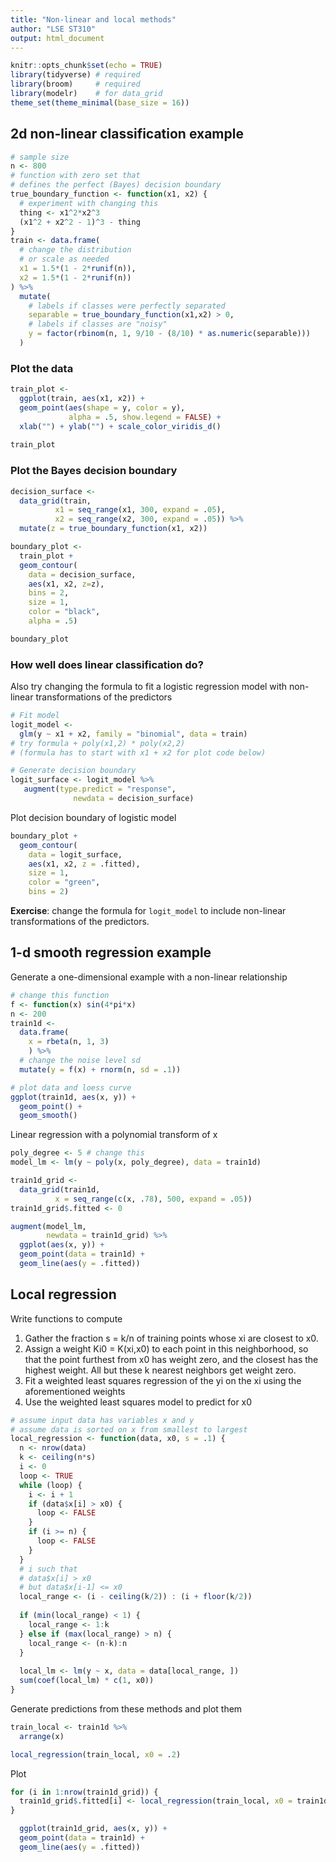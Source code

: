 ```yaml
---
title: "Non-linear and local methods"
author: "LSE ST310"
output: html_document
---
```


```r
knitr::opts_chunk$set(echo = TRUE)
library(tidyverse) # required
library(broom)     # required
library(modelr)    # for data_grid
theme_set(theme_minimal(base_size = 16))
```

## 2d non-linear classification example

```r
# sample size
n <- 800
# function with zero set that
# defines the perfect (Bayes) decision boundary
true_boundary_function <- function(x1, x2) {
  # experiment with changing this
  thing <- x1^2*x2^3
  (x1^2 + x2^2 - 1)^3 - thing
}
train <- data.frame(
  # change the distribution
  # or scale as needed
  x1 = 1.5*(1 - 2*runif(n)),
  x2 = 1.5*(1 - 2*runif(n))
) %>% 
  mutate(
    # labels if classes were perfectly separated
    separable = true_boundary_function(x1,x2) > 0,
    # labels if classes are "noisy"
    y = factor(rbinom(n, 1, 9/10 - (8/10) * as.numeric(separable)))
  )
```

### Plot the data

```r
train_plot <-
  ggplot(train, aes(x1, x2)) +
  geom_point(aes(shape = y, color = y),
             alpha = .5, show.legend = FALSE) +
  xlab("") + ylab("") + scale_color_viridis_d()
  
train_plot
```

### Plot the Bayes decision boundary

```r
decision_surface <- 
  data_grid(train,
          x1 = seq_range(x1, 300, expand = .05),
          x2 = seq_range(x2, 300, expand = .05)) %>%
  mutate(z = true_boundary_function(x1, x2))

boundary_plot <-
  train_plot +
  geom_contour(
    data = decision_surface,
    aes(x1, x2, z=z),
    bins = 2,
    size = 1,
    color = "black",
    alpha = .5)

boundary_plot
```

### How well does linear classification do?

Also try changing the formula to fit a logistic regression model with non-linear transformations of the predictors

```r
# Fit model
logit_model <-  
  glm(y ~ x1 + x2, family = "binomial", data = train)
# try formula + poly(x1,2) * poly(x2,2)
# (formula has to start with x1 + x2 for plot code below)

# Generate decision boundary
logit_surface <- logit_model %>%
   augment(type.predict = "response",
              newdata = decision_surface)
```

Plot decision boundary of logistic model

```r
boundary_plot +
  geom_contour(
    data = logit_surface,
    aes(x1, x2, z = .fitted),
    size = 1,
    color = "green",
    bins = 2)
```

**Exercise**: change the formula for `logit_model` to include non-linear transformations of the predictors.

## 1-d smooth regression example

Generate a one-dimensional example with a non-linear relationship

```r
# change this function
f <- function(x) sin(4*pi*x)
n <- 200
train1d <- 
  data.frame(
    x = rbeta(n, 1, 3)
    ) %>%
  # change the noise level sd
  mutate(y = f(x) + rnorm(n, sd = .1))

# plot data and loess curve
ggplot(train1d, aes(x, y)) + 
  geom_point() +
  geom_smooth()
```

Linear regression with a polynomial transform of x

```r
poly_degree <- 5 # change this
model_lm <- lm(y ~ poly(x, poly_degree), data = train1d)

train1d_grid <- 
  data_grid(train1d,
          x = seq_range(c(x, .78), 500, expand = .05))
train1d_grid$.fitted <- 0

augment(model_lm,
        newdata = train1d_grid) %>%
  ggplot(aes(x, y)) +
  geom_point(data = train1d) +
  geom_line(aes(y = .fitted))
```

## Local regression

Write functions to compute

1. Gather the fraction s = k/n of training points whose xi are closest
to x0.
2. Assign a weight Ki0 = K(xi,x0) to each point in this neighborhood, so that the point furthest from x0 has weight zero, and the closest has the highest weight. All but these k nearest neighbors get weight zero.
3. Fit a weighted least squares regression of the yi on the xi using the aforementioned weights
4. Use the weighted least squares model to predict for x0

```r
# assume input data has variables x and y
# assume data is sorted on x from smallest to largest
local_regression <- function(data, x0, s = .1) {
  n <- nrow(data)
  k <- ceiling(n*s)
  i <- 0
  loop <- TRUE
  while (loop) {
    i <- i + 1
    if (data$x[i] > x0) {
      loop <- FALSE
    }
    if (i >= n) {
      loop <- FALSE
    }
  }
  # i such that
  # data$x[i] > x0
  # but data$x[i-1] <= x0
  local_range <- (i - ceiling(k/2)) : (i + floor(k/2))
  
  if (min(local_range) < 1) {
    local_range <- 1:k
  } else if (max(local_range) > n) {
    local_range <- (n-k):n
  }
  
  local_lm <- lm(y ~ x, data = data[local_range, ])
  sum(coef(local_lm) * c(1, x0))
}
```

Generate predictions from these methods and plot them

```r
train_local <- train1d %>%
  arrange(x)

local_regression(train_local, x0 = .2)
```


Plot

```r
for (i in 1:nrow(train1d_grid)) {
  train1d_grid$.fitted[i] <- local_regression(train_local, x0 = train1d_grid$x[i], s = .05)
}

  ggplot(train1d_grid, aes(x, y)) +
  geom_point(data = train1d) +
  geom_line(aes(y = .fitted))
```



